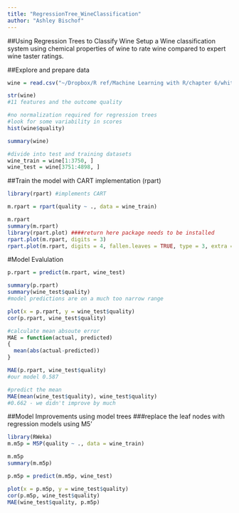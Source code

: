 ```yaml
---
title: "RegressionTree_WineClassification"
author: "Ashley Bischof"
---
```


##Using Regression Trees to Classify Wine
Setup a Wine classification system using chemical properties of wine to rate wine compared to expert wine taster ratings.

##Explore and prepare data
```r
wine = read.csv("~/Dropbox/R ref/Machine Learning with R/chapter 6/whitewines.csv")

str(wine)
#11 features and the outcome quality

#no normalization required for regression trees
#look for some variability in scores
hist(wine$quality)

summary(wine)

#divide into test and training datasets
wine_train = wine[1:3750, ]
wine_test = wine[3751:4898, ]
```


##Train the model with CART implementation (rpart)
```r
library(rpart) #implements CART 

m.rpart = rpart(quality ~ ., data = wine_train)

m.rpart
summary(m.rpart)
library(rpart.plot) ####return here package needs to be installed
rpart.plot(m.rpart, digits = 3)
rpart.plot(m.rpart, digits = 4, fallen.leaves = TRUE, type = 3, extra = 101)
```

#Model Evalulation
```r
p.rpart = predict(m.rpart, wine_test)

summary(p.rpart)
summary(wine_test$quality)
#model predictions are on a much too narrow range

plot(x = p.rpart, y = wine_test$quality)
cor(p.rpart, wine_test$quality)

#calculate mean absoute error
MAE = function(actual, predicted) 
{
  mean(abs(actual-predicted))
}

MAE(p.rpart, wine_test$quality)
#our model 0.587

#predict the mean 
MAE(mean(wine_test$quality), wine_test$quality)
#0.662 - we didn't improve by much
```

##Model Improvements using model trees 
###replace the leaf nodes with regression models using M5'
```r
library(RWeka)
m.m5p = M5P(quality ~ ., data = wine_train)

m.m5p
summary(m.m5p)

p.m5p = predict(m.m5p, wine_test)

plot(x = p.m5p, y = wine_test$quality)
cor(p.m5p, wine_test$quality)
MAE(wine_test$quality, p.m5p)
```


